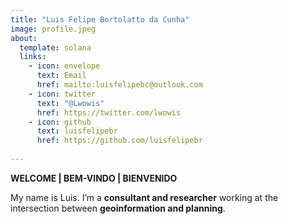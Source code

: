 ```yaml
---
title: "Luis Felipe Bortolatto da Cunha"
image: profile.jpeg
about:
  template: solana
  links:
    - icon: envelope
      text: Email
      href: mailto:luisfelipebc@outlook.com
    - icon: twitter 
      text: "@Lwowis"
      href: https://twitter.com/lwowis
    - icon: github
      text: luisfelipebr
      href: https://github.com/luisfelipebr
    
---
```


**WELCOME | BEM-VINDO | BIENVENIDO**

My name is Luis. I'm a **consultant and researcher** working at the intersection between **geoinformation and planning**.

